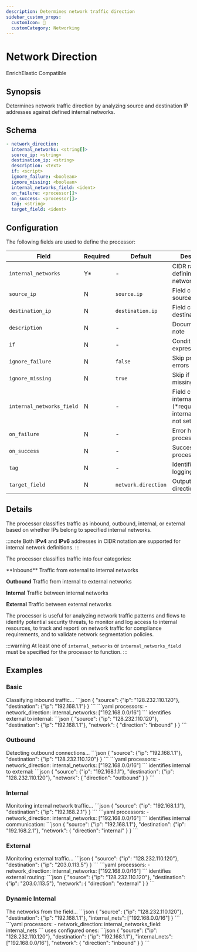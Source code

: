 ```yaml
---
description: Determines network traffic direction
sidebar_custom_props: 
  customIcon: 🔌
  customCategory: Networking
---
```


# Network Direction

<span className="theme-doc-version-badge badge badge--primary">Enrich</span><span className="theme-doc-version-badge badge badge--secondary">Elastic Compatible</span>

## Synopsis

Determines network traffic direction by analyzing source and destination IP addresses against defined internal networks.

## Schema

```yaml {2,9}
- network_direction:
  internal_networks: <string[]>
  source_ip: <string>
  destination_ip: <string>
  description: <text>
  if: <script>
  ignore_failure: <boolean>
  ignore_missing: <boolean>
  internal_networks_field: <ident>
  on_failure: <processor[]>
  on_success: <processor[]>
  tag: <string>
  target_field: <ident>
```

## Configuration

The following fields are used to define the processor:

|Field|Required|Default|Description|
|---|---|---|---|
|`internal_networks`|Y*|-|CIDR ranges defining internal networks|
|`source_ip`|N|`source.ip`|Field containing source IP|
|`destination_ip`|N|`destination.ip`|Field containing destination IP|
|`description`|N|-|Documentation note|
|`if`|N|-|Conditional expression|
|`ignore_failure`|N|`false`|Skip processing errors|
|`ignore_missing`|N|`true`|Skip if fields missing|
|`internal_networks_field`|N|-|Field containing internal networks (*required if internal_networks not set)|
|`on_failure`|N|-|Error handling processors|
|`on_success`|N|-|Success handling processors|
|`tag`|N|-|Identifier for logging|
|`target_field`|N|`network.direction`|Output field for direction|

## Details

The processor classifies traffic as inbound, outbound, internal, or external based on whether IPs belong to specified internal networks.

:::note
Both **IPv4** and **IPv6** addresses in CIDR notation are supported for internal network definitions.
:::

The processor classifies traffic into four categories:

<TermTable>
  <TermCol>**Inbound**</TermCol>
  <DefCol>Traffic from external to internal networks</DefCol>
  
  <TermCol>**Outbound**</TermCol>
  <DefCol>Traffic from internal to external networks</DefCol>

  <TermCol>**Internal**</TermCol>
  <DefCol>Traffic between internal networks</DefCol>

  <TermCol>**External**</TermCol>
  <DefCol>Traffic between external networks</DefCol>
</TermTable>

The processor is useful for analyzing network traffic patterns and flows to identify potential security threats, to monitor and log access to internal resources, to track and reporti on network traffic for compliance requirements, and to validate network segmentation policies.

:::warning
At least one of `internal_networks` or `internal_networks_field` must be specified for the processor to function.
:::

## Examples

### Basic

<ExampleGrid>
  <CommentCol>
    Classifying inbound traffic...
  </CommentCol>
  <CodeCol>
    ```json
    {
      "source": {"ip": "128.232.110.120"},
      "destination": {"ip": "192.168.1.1"}
    }
    ```
    ```yaml
    processors:
      - network_direction:
        internal_networks: ["192.168.0.0/16"]
    ```
  </CodeCol>
  <CommentCol>
    identifies external to internal:
  </CommentCol>
  <CodeCol>
    ```json
    {
      "source": {"ip": "128.232.110.120"},
      "destination": {"ip": "192.168.1.1"},
      "network": {
        "direction": "inbound"
      }
    }
    ```
  </CodeCol>
</ExampleGrid>

### Outbound

<ExampleGrid>
  <CommentCol>
    Detecting outbound connections...
  </CommentCol>
  <CodeCol>
    ```json
    {
      "source": {"ip": "192.168.1.1"},
      "destination": {"ip": "128.232.110.120"}
    }
    ```
    ```yaml
    processors:
      - network_direction:
        internal_networks: ["192.168.0.0/16"]
    ```
  </CodeCol>
  <CommentCol>
    identifies internal to external:
  </CommentCol>
  <CodeCol>
    ```json
    {
      "source": {"ip": "192.168.1.1"},
      "destination": {"ip": "128.232.110.120"},
      "network": {
        "direction": "outbound"
      }
    }
    ```
  </CodeCol>
</ExampleGrid>

### Internal

<ExampleGrid>
  <CommentCol>
    Monitoring internal network traffic...
  </CommentCol>
  <CodeCol>
    ```json
    {
      "source": {"ip": "192.168.1.1"},
      "destination": {"ip": "192.168.2.1"}
    }
    ```
    ```yaml
    processors:
      - network_direction:
        internal_networks: ["192.168.0.0/16"]
    ```
  </CodeCol>
  <CommentCol>
    identifies internal communication:
  </CommentCol>
  <CodeCol>
    ```json
    {
      "source": {"ip": "192.168.1.1"},
      "destination": {"ip": "192.168.2.1"},
      "network": {
        "direction": "internal"
      }
    }
    ```
  </CodeCol>
</ExampleGrid>

### External

<ExampleGrid>
  <CommentCol>
    Monitoring external traffic...
  </CommentCol>
  <CodeCol>
    ```json
    {
      "source": {"ip": "128.232.110.120"},
      "destination": {"ip": "203.0.113.5"}
    }
    ```
    ```yaml
    processors:
      - network_direction:
        internal_networks: ["192.168.0.0/16"]
    ```
  </CodeCol>
  <CommentCol>
    identifies external routing:
  </CommentCol>
  <CodeCol>
    ```json
    {
      "source": {"ip": "128.232.110.120"},
      "destination": {"ip": "203.0.113.5"},
      "network": {
        "direction": "external"
      }
    }
    ```
  </CodeCol>
</ExampleGrid>

### Dynamic Internal

<ExampleGrid>
  <CommentCol>
    The networks from the field...
  </CommentCol>
  <CodeCol>
    ```json
    {
      "source": {"ip": "128.232.110.120"},
      "destination": {"ip": "192.168.1.1"},
      "internal_nets": ["192.168.0.0/16"]
    }
    ```
    ```yaml
    processors:
      - network_direction:
        internal_networks_field: internal_nets
    ```
  </CodeCol>
  <CommentCol>
    uses configured ones:
  </CommentCol>
  <CodeCol>
    ```json
    {
      "source": {"ip": "128.232.110.120"},
      "destination": {"ip": "192.168.1.1"},
      "internal_nets": ["192.168.0.0/16"],
      "network": {
        "direction": "inbound"
      }
    }
    ```
  </CodeCol>
</ExampleGrid>
